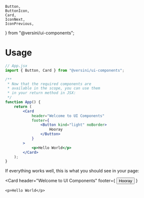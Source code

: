 	Button,
	ButtonIcon,
	Card,
	IconNext,
	IconPrevious,
} from "@versini/ui-components";

<Meta title="Getting started/Usage" />

<div className="prose prose-lighter mb-6">
	<h1>Usage</h1>
</div>

```jsx
// App.jsx
import { Button, Card } from "@versini/ui-components";

/**
 * Now that the required components are
 * available in the scope, you can use them
 * in your return method in JSX:
 */
function App() {
	return (
		<Card
			header="Welcome to UI Components"
			footer={
				<Button kind="light" noBorder>
					Hooray
				</Button>
			}
		>
			<p>Hello World</p>
		</Card>
	);
}
```

<div className="prose prose-lighter max-w-none">
	<p className="mb-4">If everything works well, this is what you should see in your page:</p>

<Card
	header="Welcome to UI Components"
	footer={
		<Button kind="light" noBorder>
			Hooray
		</Button>
	}
>
	<p>Hello World</p>
</Card>
</div>

<div className="mt-8">
	<Flexgrid alignHorizontal="space-between">
		<FlexgridItem>
			<ButtonIcon
				labelRight="Configuration"
				noBorder
				onClick={linkTo("getting-started--configuration")}
			>
				<IconPrevious decorative monotone />
			</ButtonIcon>
		</FlexgridItem>
		<FlexgridItem>
			<ButtonIcon
				labelLeft="Release Tags"
				noBorder
				onClick={linkTo("getting-started--release-tags")}
			>
				<IconNext decorative monotone />
			</ButtonIcon>
		</FlexgridItem>
	</Flexgrid>
</div>
